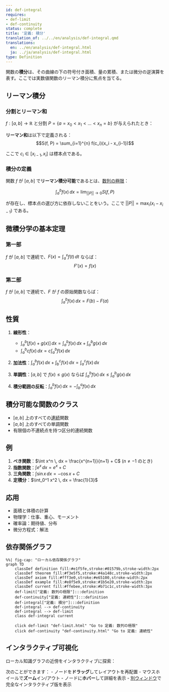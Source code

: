 ```yaml
---
id: def-integral
requires:
- def-limit
- def-continuity
status: complete
title: '定義: 積分'
translation_of: ../../en/analysis/def-integral.qmd
translations:
  en: ../en/analysis/def-integral.html
  ja: ../ja/analysis/def-integral.html
type: Definition
---
```


関数の**積分**は、その曲線の下の符号付き面積、量の累積、または微分の逆演算を表す。ここでは実数値関数のリーマン積分に焦点を当てる。

## リーマン積分

### 分割とリーマン和

$f: [a,b] \to \mathbb{R}$ と分割 $P = \{a = x_0 < x_1 < ... < x_n = b\}$ が与えられたとき：

**リーマン和**は以下で定義される：
$$S(f, P) = \sum_{i=1}^{n} f(c_i)(x_i - x_{i-1})$$

ここで $c_i \in [x_{i-1}, x_i]$ は標本点である。

### 積分の定義

関数 $f$ が $[a,b]$ で**リーマン積分可能**であるとは、[数列の極限](def-limit.qmd)：

$$\int_a^b f(x) \, dx = \lim_{||P|| \to 0} S(f, P)$$

が存在し、標本点の選び方に依存しないことをいう。ここで $||P|| = \max_i (x_i - x_{i-1})$ である。

## 微積分学の基本定理

### 第一部
$f$ が $[a,b]$ で連続で、$F(x) = \int_a^x f(t) \, dt$ ならば：
$$F'(x) = f(x)$$

### 第二部
$f$ が $[a,b]$ で連続で、$F$ が $f$ の原始関数ならば：
$$\int_a^b f(x) \, dx = F(b) - F(a)$$

## 性質

1. **線形性**：
   - $\int_a^b [f(x) + g(x)] \, dx = \int_a^b f(x) \, dx + \int_a^b g(x) \, dx$
   - $\int_a^b cf(x) \, dx = c\int_a^b f(x) \, dx$

2. **加法性**：$\int_a^b f(x) \, dx + \int_b^c f(x) \, dx = \int_a^c f(x) \, dx$

3. **単調性**：$[a,b]$ で $f(x) \leq g(x)$ ならば $\int_a^b f(x) \, dx \leq \int_a^b g(x) \, dx$

4. **積分範囲の反転**：$\int_a^b f(x) \, dx = -\int_b^a f(x) \, dx$

## 積分可能な関数のクラス

- $[a,b]$ 上のすべての[連続](def-continuity.qmd)関数
- $[a,b]$ 上のすべての単調関数
- 有限個の不連続点を持つ区分的連続関数

## 例

1. **べき関数**：$\int x^n \, dx = \frac{x^{n+1}}{n+1} + C$ ($n \neq -1$ のとき)
2. **指数関数**：$\int e^x \, dx = e^x + C$
3. **三角関数**：$\int \sin x \, dx = -\cos x + C$
4. **定積分**：$\int_0^1 x^2 \, dx = \frac{1}{3}$

## 応用

- 面積と体積の計算
- 物理学：仕事、重心、モーメント
- 確率論：期待値、分布
- 微分方程式：解法

## 依存関係グラフ

```mermaid
%%| fig-cap: "ローカル依存関係グラフ"
graph TD
    classDef definition fill:#e1f5fe,stroke:#01579b,stroke-width:2px
    classDef theorem fill:#f3e5f5,stroke:#4a148c,stroke-width:2px
    classDef axiom fill:#fff3e0,stroke:#e65100,stroke-width:2px
    classDef example fill:#e8f5e9,stroke:#1b5e20,stroke-width:2px
    classDef current fill:#ffebee,stroke:#b71c1c,stroke-width:3px
    def-limit["定義: 数列の極限"]:::definition
    def-continuity["定義: 連続性"]:::definition
    def-integral["定義: 積分"]:::definition
    def-integral --> def-continuity
    def-integral --> def-limit
    class def-integral current

    click def-limit "def-limit.html" "Go to 定義: 数列の極限"
    click def-continuity "def-continuity.html" "Go to 定義: 連続性"
```

## インタラクティブ可視化

ローカル知識グラフの近傍をインタラクティブに探索：

::: {.graph-viz data-id="def-integral" data-width="700" data-height="500"}
:::

次のことができます：
- ノードを**ドラッグ**してレイアウトを再配置
- マウスホイールで**ズーム**イン/アウト
- ノードに**ホバー**して詳細を表示
- [別ウィンドウ](../../output/interactive/def-integral.html){target="_blank"}で完全なインタラクティブ版を表示
